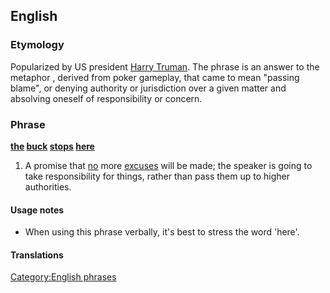 {{wikipedia}}
==English==

===Etymology===
Popularized by US president [[w:Harry S. Truman|Harry Truman]].  The phrase is an answer to the metaphor {{term|pass the buck|passing the buck}}, derived from poker gameplay, that came to mean "passing blame", or denying authority or jurisdiction over a given matter and absolving oneself of responsibility or concern.

===Phrase===
'''[[the]] [[buck]] [[stops]] [[here]]'''

# A promise that [[no]] more [[excuse]]s will be made; the speaker is going to take responsibility for things, rather than pass them up to higher authorities.

====Usage notes====
*When using this phrase verbally, it's best to stress the word 'here'.

====Translations====
{{rftrans}}

[[Category:English phrases]]